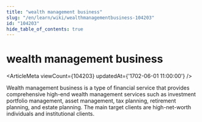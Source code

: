 ```yaml
---
title: "wealth management business"
slug: "/en/learn/wiki/wealthmanagementbusiness-104203"
id: "104203"
hide_table_of_contents: true
---
```



# wealth management business

<ArticleMeta viewCount={104203} updatedAt={'1702-06-01 11:00:00'} />

Wealth management business is a type of financial service that provides comprehensive high-end wealth management services such as investment portfolio management, asset management, tax planning, retirement planning, and estate planning. The main target clients are high-net-worth individuals and institutional clients.
